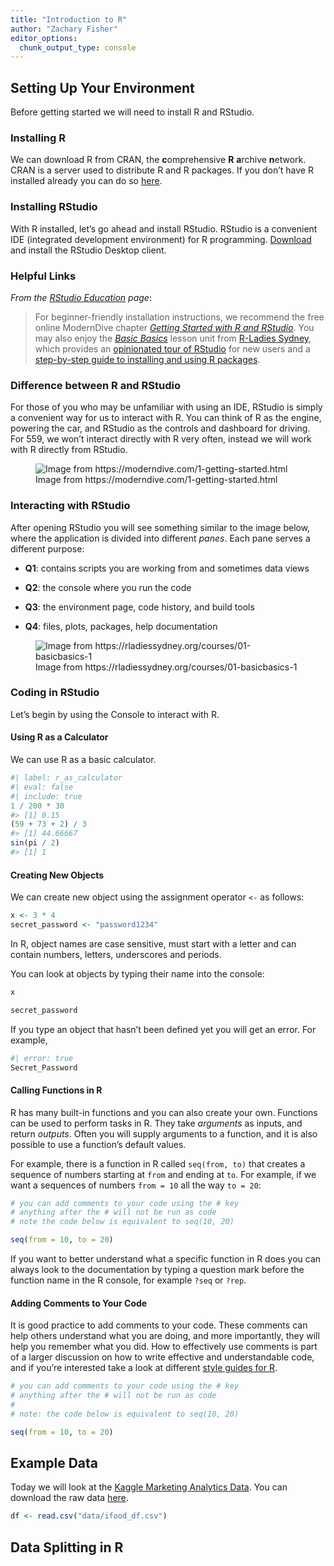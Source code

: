 ```yaml
---
title: "Introduction to R"
author: "Zachary Fisher" 
editor_options: 
  chunk_output_type: console
---
```


## Setting Up Your Environment

Before getting started we will need to install R and RStudio.

### Installing R

We can download R from CRAN, the **c**omprehensive **R** **a**rchive **n**etwork. CRAN is a server used to distribute R and R packages. If you don't have R installed already you can do so [here](https://cloud.r-project.org).

### Installing RStudio

With R installed, let's go ahead and install RStudio. RStudio is a convenient IDE (integrated development environment) for R programming. [Download](https://posit.co/downloads/) and install the RStudio Desktop client.

### Helpful Links

*From the [RStudio Education](https://education.rstudio.com/learn/beginner/) page*:

> For beginner-friendly installation instructions, we recommend the free online ModernDive chapter [*Getting Started with R and RStudio*](https://moderndive.netlify.com/1-getting-started.html). You may also enjoy the [*Basic Basics*](https://rladiessydney.org/courses/ryouwithme/basicbasics) lesson unit from [R-Ladies Sydney](https://rladiessydney.org), which provides an [opinionated tour of RStudio](https://rladiessydney.org/courses/ryouwithme/01-basicbasics-1/) for new users and a [step-by-step guide to installing and using R packages](https://rladiessydney.org/courses/ryouwithme/01-basicbasics-2/).

### Difference between R and RStudio

For those of you who may be unfamiliar with using an IDE, RStudio is simply a convenient way for us to interact with R. You can think of R as the engine, powering the car, and RStudio as the controls and dashboard for driving. For 559, we won't interact directly with R very often, instead we will work with R directly from RStudio.

![Image from https://moderndive.com/1-getting-started.html](images/R_vs_RStudio.png){fig-align="center"}

### Interacting with RStudio

After opening RStudio you will see something similar to the image below, where the application is divided into different *panes*. Each pane serves a different purpose:

-   **Q1**: contains scripts you are working from and sometimes data views

-   **Q2**: the console where you run the code

-   **Q3**: the environment page, code history, and build tools

-   **Q4**: files, plots, packages, help documentation

![Image from https://rladiessydney.org/courses/01-basicbasics-1](images/panes.jpg){fig-align="center"}

### Coding in RStudio

Let's begin by using the Console to interact with R.

#### Using R as a Calculator

We can use R as a basic calculator.

```r
#| label: r_as_calculator
#| eval: false
#| include: true
1 / 200 * 30
#> [1] 0.15
(59 + 73 + 2) / 3
#> [1] 44.66667
sin(pi / 2)
#> [1] 1
```

#### Creating New Objects

We can create new object using the assignment operator `<-` as follows:

```r
x <- 3 * 4
secret_password <- "password1234"
```

In R, object names are case sensitive, must start with a letter and can contain numbers, letters, underscores and periods.

You can look at objects by typing their name into the console:

```r
x
```

```r
secret_password
```

If you type an object that hasn't been defined yet you will get an error. For example,

```r
#| error: true
Secret_Password
```

#### Calling Functions in R

R has many built-in functions and you can also create your own. Functions can be used to perform tasks in R. They take *arguments* as inputs, and return *outputs*. Often you will supply arguments to a function, and it is also possible to use a function’s default values.

For example, there is a function in R called `seq(from, to)` that creates a sequence of numbers starting at `from` and ending at `to`. For example, if we want a sequences of numbers `from = 10` all the way `to = 20`:

```r
# you can add comments to your code using the # key
# anything after the # will not be run as code
# note the code below is equivalent to seq(10, 20)

seq(from = 10, to = 20) 
```

If you want to better understand what a specific function in R does you can always look to the documentation by typing a question mark before the function name in the R console, for example `?seq` or `?rep`.

#### Adding Comments to Your Code

It is good practice to add comments to your code. These comments can help others understand what you are doing, and more importantly, they will help you remember what you did. How to effectively use comments is part of a larger discussion on how to write effective and understandable code, and if you're interested take a look at different [style guides for R](http://adv-r.had.co.nz/Style.html).

```r
# you can add comments to your code using the # key 
# anything after the # will not be run as code 
#
# note: the code below is equivalent to seq(10, 20)

seq(from = 10, to = 20)
```

## Example Data

Today we will look at the [Kaggle Marketing Analytics Data](https://www.kaggle.com/datasets/jackdaoud/marketing-data){.uri}. You can download the raw data [here](https://github.com/nailson/ifood-data-business-analyst-test).

```r
df <- read.csv("data/ifood_df.csv")
```

## Data Splitting in R

